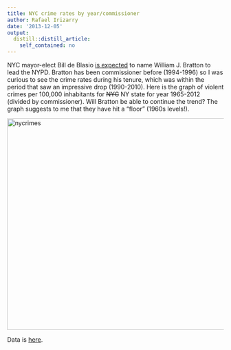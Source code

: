 ```yaml
---
title: NYC crime rates by year/commissioner
author: Rafael Irizarry
date: '2013-12-05'
output:
  distill::distill_article:
    self_contained: no
---
```


NYC mayor-elect Bill de Blasio [is expected](http://www.nytimes.com/2013/12/06/nyregion/de-blasio-to-name-bratton-as-new-york-police-commissioner.html?smid=fb-nytimes&WT.z_sma=NY_DBT_20131205&bicmp=AD&bicmlukp=WT.mc_id&bicmst=%20201385874000000&bicmet=%20201388638800000) to name William J. Bratton to lead the NYPD. Bratton has been commissioner before (1994-1996) so I was curious to see the crime rates during his tenure, which was within the period that saw an impressive drop (1990-2010). Here is the graph of violent crimes per 100,000 inhabitants for <del>NYC</del> NY state for year 1965-2012 (divided by commissioner). Will Bratton be able to continue the trend? The graph suggests to me that they have hit a "floor" (1960s levels!).

<a href="http://simplystatistics.org/2013/12/05/nyc-crime-rates-by-yearcommissioner/nycrimes/" rel="attachment wp-att-2278"><img class="alignnone size-full wp-image-2278" alt="nycrimes" src="http://simplystatistics.org/wp-content/uploads/2013/12/nycrimes.png" width="1036" height="492" srcset="http://simplystatistics.org/wp-content/uploads/2013/12/nycrimes-300x142.png 300w, http://simplystatistics.org/wp-content/uploads/2013/12/nycrimes-1024x486.png 1024w, http://simplystatistics.org/wp-content/uploads/2013/12/nycrimes.png 1036w" sizes="(max-width: 1036px) 100vw, 1036px" /></a>

Data is [here](http://www.disastercenter.com/crime/nycrime.htm).

